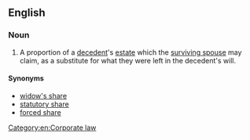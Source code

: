 ==English==

===Noun===
{{wikipedia}}
{{en-noun|head=[[elective]] [[share]]}}
# {{label|en|legal}} A proportion of a [[decedent]]'s [[estate]] which the [[surviving spouse]] may claim, as a substitute for what they were left in the decedent's will.

====Synonyms====
* [[widow's share]]
* [[statutory share]]
* [[forced share]]

[[Category:en:Corporate law]]